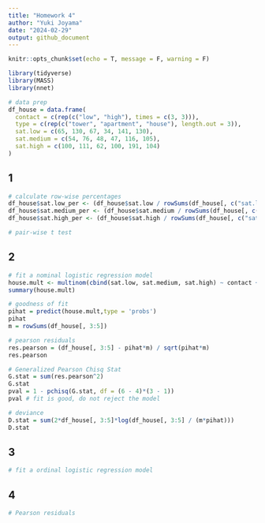 ```yaml
---
title: "Homework 4"
author: "Yuki Joyama"
date: "2024-02-29"
output: github_document
---
```


```r
knitr::opts_chunk$set(echo = T, message = F, warning = F)

library(tidyverse)
library(MASS)
library(nnet)
```

```r
# data prep
df_house = data.frame(
  contact = c(rep(c("low", "high"), times = c(3, 3))),
  type = c(rep(c("tower", "apartment", "house"), length.out = 3)), 
  sat.low = c(65, 130, 67, 34, 141, 130),
  sat.medium = c(54, 76, 48, 47, 116, 105),
  sat.high = c(100, 111, 62, 100, 191, 104)
)
```

## 1
```r
# calculate row-wise percentages
df_house$sat.low_per <- (df_house$sat.low / rowSums(df_house[, c("sat.low", "sat.medium", "sat.high")])) * 100
df_house$sat.medium_per <- (df_house$sat.medium / rowSums(df_house[, c("sat.low", "sat.medium", "sat.high")])) * 100
df_house$sat.high_per <- (df_house$sat.high / rowSums(df_house[, c("sat.low", "sat.medium", "sat.high")])) * 100

# pair-wise t test

```

## 2
```r
# fit a nominal logistic regression model
house.mult <- multinom(cbind(sat.low, sat.medium, sat.high) ~ contact + type, data = df_house)
summary(house.mult)
```

```r
# goodness of fit
pihat = predict(house.mult,type = 'probs') 
pihat
m = rowSums(df_house[, 3:5])

# pearson residuals 
res.pearson = (df_house[, 3:5] - pihat*m) / sqrt(pihat*m) 
res.pearson

# Generalized Pearson Chisq Stat
G.stat = sum(res.pearson^2) 
G.stat
pval = 1 - pchisq(G.stat, df = (6 - 4)*(3 - 1))
pval # fit is good, do not reject the model

# deviance
D.stat = sum(2*df_house[, 3:5]*log(df_house[, 3:5] / (m*pihat)))
D.stat
```

## 3
```r
# fit a ordinal logistic regression model

```


## 4
```r
# Pearson residuals 
```









